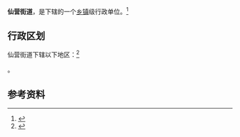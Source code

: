 {{中国乡级行政区|37/08/11/007/000}}

'''仙营街道'''，是{{PRC admin/fullname|37/08/11/007/000|3}}下辖的一个[[乡镇|乡镇]]级行政单位。<ref>{{PRC admin/ref sgc|{{PRC admin/parent|37/08/11/007/000}}}}</ref>

== 行政区划 ==

仙营街道下辖以下地区：<ref>{{PRC admin/ref sgc|37/08/11/007/000}}</ref>

{{PRC admin/children|37/08/11/007/000}}。

== 参考资料 ==

{{reflist}}

{{行政区划小作品}}
{{PRC admin/navcat|37/08/11/007/000}}